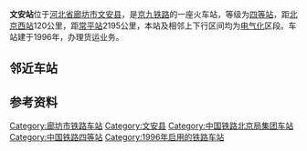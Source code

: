 {{Infobox China railway station
|车站名称 = 文安站
|图片 = Wen‘an Railway Station (20160615095334).jpg
|图片介绍 = 文安站，拍摄自[[Z17/18次列车|Z601次列车]]
|其他名称= 
|车站名称拼音 = Wen'an
|英文名称 = Wen'an Railway Station
|车站代码 = 24734<ref>根据《中华人民共和国铁路车站代码》（GB/T10302-2010）</ref>
|电报码 = WBP
|拼音码 = WAN
|车站类型= 货运站
|始建时间=
|开通运营= 1996年
|车站位置 = [[河北省|河北省]][[廊坊市|廊坊市]][[文安县|文安县]][[大留镇镇|大留镇镇]]小王东村
|归属 = [[北京铁路局|北京铁路局]][[衡水车务段|衡水车务段]]
|使用状态= 使用中
|线路 = [[京九铁路|京九铁路]]
|车站等级 = [[四等站_(中国)|四等站]]
|月台数目 = 1
|侧式站台=1
|岛式站台=1
|站台面 = 3	
|股道数目 =6
|正线= 2
|到发线= 3
|其它线= 1
|坐标 ={{coord|38|53|01|N|116|19|42|E|display=inline,title|type:railwaystation_region:CN}}
|网站 = }}
{{BS-map|title=文安站路轨及月台配置示意图|navbar=Rdt_demo|map=
\\CONTg\CONTg\\\~~[[京九铁路|京九铁路]][[上行线|上]]、[[下行线|下行线]][[北京西站|北京西站]]方向
\\STRg\STRf\\\
\\STR+c2\ABZg3\\\
\\ABZg+1\STR+c4\\\
\\ABZg2\STR+c3\\\
\STRc2\ABZg3!~STRc1\ABZg+4\\\
STRc2\ABZ1+3f\STR+c4\ABZg2\STRc3\\
STR+1\STR+c4\STR\STR+c1\ABZ4+2f\STRc3\
STR\STR\STR\STR\STR+c1\STR+4\
STR\STR\STR\STR\STR\STR\
STR\STR\STR\STR\STR\STR\
STR\STR+BSl\STR+BSr\STR\STR\STR+BSl\
STR\STR+BSl\STR+BSr\STR\STR\STR+BSl\
STR\STR+BSl\STR+BSr\STR\STR\STR+BSl\
STR\STR+BSl\STR+BSr\STR\STR\STR+BSl\
STR\STR+BSl\STR+BSr\STR\STR\STR+BSl\
STR\STR+BSl\STR+BSr\STR\STR\STR+BSl\
STR\STR\STR\STR\STR\STR\
STR\STR\STR\STR\STR\STR\
STR\STR\STR\STR\STR\STR\
STR2\STR+c3\STR\STR\STR+c2\STR3\
STRc1\ABZ2+4g\STR+c3\STR\ABZg+1\STRc4\
\STRc1\ABZg+4\STR+c2\ABZg3\\
\\ABZg2\STRc3!~ABZg+1\STR+c4\LSTR!~STRc2\LSTR3+1
\\STR+c1\ABZg+4\STR+c2\ABZ3+1g\STRc4
\\STR\ABZg2\STRc3!~ABZg+1\STRc4\
\\STR+c2\ABZg3!~STRc1\ABZg+4\\
\\ABZg+1\STR+c4\STR\\
\\STR\STR\STR\\
\\STR\STR\STR\\
\\STR\STR\ENDEe\\
\\STRg\STRf\\\
\\CONTf\CONTf\\\~~[[京九铁路|京九铁路]][[上行线|上]]、[[下行线|下行线]][[常平站|常平站]]方向
}}
'''文安站'''位于[[河北省|河北省]][[廊坊市|廊坊市]][[文安县|文安县]]，是[[京九铁路|京九铁路]]的一座火车站，等级为[[四等站_(中国)|四等站]]，距[[北京西站|北京西站]]120公里，距[[常平站|常平站]]2195公里，本站及相邻上下行区间均为[[电气化|电气化]]区段。车站建于1996年，办理货运业务。

==邻近车站==
{{Start rail box|[[中国铁路|中国铁路]]}}
{{s-inop|[[霸州站|霸州站]]<br><s>''[[新镇站|新镇站]]''</s>(已撤销)|[[北京西站|北京西站]]方向}}
{{s-line|[[京九铁路|京九铁路]]<br />← 28km 文安站 27km →}}
{{s-inop|[[任丘站|任丘站]]<br><s>''[[北芦庄站|北芦庄站]]''</s>(已撤销)|[[常平站|常平站]]方向}}
{{End box}}

== 参考资料 ==
{{reflist}}

{{京九铁路}}
[[Category:廊坊市铁路车站|Category:廊坊市铁路车站]]
[[Category:文安县|Category:文安县]]
[[Category:中国铁路北京局集团车站|Category:中国铁路北京局集团车站]]
[[Category:中国铁路四等站|Category:中国铁路四等站]]
[[Category:1996年启用的铁路车站|Category:1996年启用的铁路车站]]